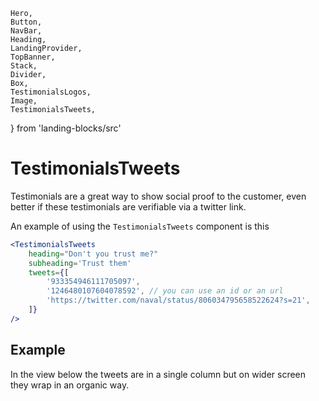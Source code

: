     Hero,
    Button,
    NavBar,
    Heading,
    LandingProvider,
    TopBanner,
    Stack,
    Divider,
    Box,
    TestimonialsLogos,
    Image,
    TestimonialsTweets,
} from 'landing-blocks/src'

# TestimonialsTweets

Testimonials are a great way to show social proof to the customer, even better if these testimonials are verifiable via a twitter link.

An example of using the `TestimonialsTweets` component is this

```jsx
<TestimonialsTweets
    heading="Don't you trust me?"
    subheading='Trust them'
    tweets={[
        '933354946111705097',
        '1246480107604078592', // you can use an id or an url
        'https://twitter.com/naval/status/806034795658522624?s=21',
    ]}
/>
```

## Example

In the view below the tweets are in a single column but on wider screen they wrap in an organic way.

<Playground iframe>
    <LandingProvider>
        <TestimonialsTweets
            heading="Don't you trust me?"
            subheading='Trust them'
            tweets={[
                '933354946111705097',
                '1246480107604078592', // you can use an id or an url
                'https://twitter.com/naval/status/806034795658522624?s=21',
            ]}
        />
    </LandingProvider>
</Playground>

